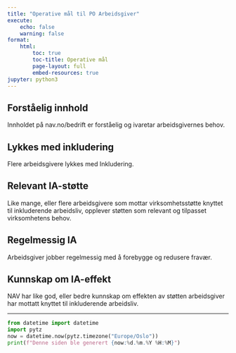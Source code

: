 ```yaml
---
title: "Operative mål til PO Arbeidsgiver"
execute:
    echo: false
    warning: false
format:
    html:
        toc: true
        toc-title: Operative mål
        page-layout: full
        embed-resources: true
jupyter: python3
---
```


## Forståelig innhold
Innholdet på nav.no/bedrift er forståelig og ivaretar arbeidsgivernes behov.

## Lykkes med inkludering
Flere arbeidsgivere lykkes med Inkludering.

## Relevant IA-støtte
Like mange, eller flere arbeidsgivere som mottar virksomhetsstøtte knyttet til inkluderende arbeidsliv, opplever støtten som relevant og tilpasset virksomhetens behov.

## Regelmessig IA
Arbeidsgiver jobber regelmessig med å forebygge og redusere fravær.

## Kunnskap om IA-effekt
NAV har like god, eller bedre kunnskap om effekten av støtten arbeidsgiver har mottatt knyttet til inkluderende arbeidsliv.

---

```python
from datetime import datetime
import pytz
now = datetime.now(pytz.timezone("Europe/Oslo"))
print(f"Denne siden ble generert {now:%d.%m.%Y %H:%M}")
```